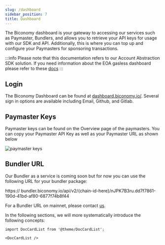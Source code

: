 ```yaml
---
slug: /dashboard
sidebar_position: 7
title: Dashboard
---
```


The Biconomy dashboard is your gateway to accessing our services such as Paymaster, Bundlers, and allows you to retrieve your API keys for usage with our SDK and API. Additionally, this is where you can top up and configure your Paymasters for sponsoring transactions.

:::info
Please note that this documentation refers to our Account Abstraction SDK solution. If you need information about the EOA gasless dashboard please refer to these [docs](https://docs-gasless.biconomy.io/guides/biconomy-dashboard)
:::

## Login

The Biconomy Dashboard can be found at [dashboard.biconomy.io/](https://dashboard.biconomy.io/). Several sign in options are available including Email, Github, and Gitlab.

## Paymaster Keys

Paymaster keys can be found on the Overview page of the paymasters. You can copy your Paymaster API Key as well as your Paymaster URL as shown below

![paymaster keys](../images/keys/paymaster_keys.png)

## Bundler URL

Our Bundler as a service is coming soon but for now you can use the following URL for your bundler package:

https:// bundler.biconomy.io/api/v2/{chain-id-here}/nJPK7B3ru.dd7f7861-190d-41bd-af80-6877f74b8f44

For a Bundler URL on mainnet, please contact [us](https://t.me/rhicsanchez).

In the following sections, we will more systematically introduce the following concepts:

```mdx-code-block
import DocCardList from '@theme/DocCardList';

<DocCardList />
```
